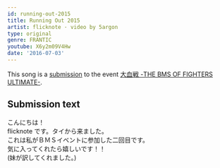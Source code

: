 ```yaml
---
id: running-out-2015
title: Running Out 2015
artist: flicknote · video by 5argon
type: original
genre: FRANTIC
youtube: X6y2m09V4Hw
date: '2016-07-03'
---
```


This song is a [submission](http://manbow.nothing.sh/event/event.cgi?action=More_def&num=155&event=104) to the event [大血戦 -THE BMS OF FIGHTERS ULTIMATE-](http://www.bmsoffighters.net/bofu_daikessen/index.html).

## Submission text
こんにちは！ \
flicknote です。タイから来ました。 \
これは私がＢＭＳイベントに参加した二回目です。 \
気に入ってくれたら嬉しいです！！ \
(妹が訳してくれました。)
